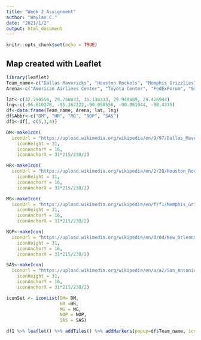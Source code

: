```yaml
---
title: "Week 2 Assignment"
author: "Waylan C."
date: "2021/1/2"
output: html_document
---
```


```r
knitr::opts_chunk$set(echo = TRUE)
```

## Map created with Leaflet

```r
library(leaflet)
Team_name<-c("Dallas Mavericks", "Houston Rockets", "Memphis Grizzlies", "New Orleans Pelicans", "San Antonio Spurs")
Arena<-c("American Airlines Center", "Toyota Center", "FedExForum", "Smoothie King Center", "AT&T Center")

lat<-c(32.790556, 29.750833, 35.138333, 29.948889, 29.426944)
lng<-c(-96.810278, -95.362222,-90.050556, -90.081944, -98.4375)
df<-data.frame(Team_name, Arena, lat, lng)
df$Abbr<-c("DM", "HR", "MG", "NOP", "SAS")
df1<-df[, c(5,3,4)]

DM<-makeIcon(
  iconUrl = "https://upload.wikimedia.org/wikipedia/en/9/97/Dallas_Mavericks_logo.svg", iconWidth = 31*215/230,
    iconHeight = 31, 
    iconAnchorY = 16,
    iconAnchorX = 31*215/230/2)

HR<-makeIcon(
  iconUrl = "https://upload.wikimedia.org/wikipedia/en/2/28/Houston_Rockets.svg", iconWidth = 31*215/230,
    iconHeight = 31, 
    iconAnchorY = 16,
    iconAnchorX = 31*215/230/2)

MG<-makeIcon(
  iconUrl = "https://upload.wikimedia.org/wikipedia/en/f/f1/Memphis_Grizzlies.svg", iconWidth = 31*215/230,
    iconHeight = 31, 
    iconAnchorY = 16,
    iconAnchorX = 31*215/230/2)

NOP<-makeIcon(
  iconUrl = "https://upload.wikimedia.org/wikipedia/en/0/0d/New_Orleans_Pelicans_logo.svg", iconWidth = 31*215/230,
    iconHeight = 31, 
    iconAnchorY = 16,
    iconAnchorX = 31*215/230/2)

SAS<-makeIcon(
  iconUrl = "https://upload.wikimedia.org/wikipedia/en/a/a2/San_Antonio_Spurs.svg", iconWidth = 31*215/230,
    iconHeight = 31, 
    iconAnchorY = 16,
    iconAnchorX = 31*215/230/2)

iconSet <- iconList(DM= DM,
                    HR =HR, 
                    MG = MG,
                    NOP = NOP,
                    SAS = SAS)

df1 %>% leaflet() %>% addTiles() %>% addMarkers(popup=df$Team_name, icon=~iconSet[Abbr])
```